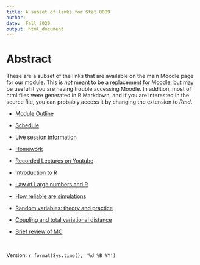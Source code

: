 ```yaml
---
title: A subset of links for Stat 0009
author: 
date:  Fall 2020
output: html_document
---
```


# Abstract

These are a subset of the links that are available on the main Moodle page for our module.   This is *not* meant to be a replacement for Moodle, but may be useful if you are having trouble accessing Moodle.   In addition, most of html files were generated in R Markdown, and if you are interested in the source file, you can probably access it by changing the extension to *Rmd*.


* [Module Outline](https://tsoo-math.github.io/ucl/link0009.html)

* [Schedule](https://tsoo-math.github.io/ucl/0009diary.html)

* [Live session information](https://tsoo-math.github.io/ucl/live.html)

* [Homework](https://tsoo-math.github.io/ucl/homework.html)

* [Recorded Lectures on Youtube](https://tsoo-math.github.io/ucl/videosyoutube0009.html)

* [Introduction to R](https://tsoo-math.github.io/ucl/intro-R.html)

* [Law of Large numbers and R](https://tsoo-math.github.io/ucl/prob-viaR.html)


* [How reliable are simulations](https://tsoo-math.github.io/ucl/random2d.html)

*  [Random variables: theory and practice](https://tsoo-math.github.io/ucl/randomTP-slides.html)

* [Coupling and total variational distance](https://tsoo-math.github.io/ucl/TV.html)




*  [Brief review of MC](https://tsoo-math.github.io/ucl/reviewMC.html)


<br>

Version: `r format(Sys.time(), '%d %B %Y')`


<br>
<br>
<br>
